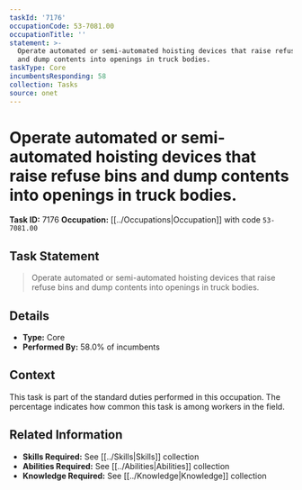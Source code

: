 ```yaml
---
taskId: '7176'
occupationCode: 53-7081.00
occupationTitle: ''
statement: >-
  Operate automated or semi-automated hoisting devices that raise refuse bins
  and dump contents into openings in truck bodies.
taskType: Core
incumbentsResponding: 58
collection: Tasks
source: onet
---
```

# Operate automated or semi-automated hoisting devices that raise refuse bins and dump contents into openings in truck bodies.

**Task ID:** 7176
**Occupation:** [[../Occupations|Occupation]] with code `53-7081.00`

## Task Statement

> Operate automated or semi-automated hoisting devices that raise refuse bins and dump contents into openings in truck bodies.

## Details

- **Type:** Core
- **Performed By:** 58.0% of incumbents

## Context

This task is part of the standard duties performed in this occupation. The percentage indicates how common this task is among workers in the field.

## Related Information

- **Skills Required:** See [[../Skills|Skills]] collection
- **Abilities Required:** See [[../Abilities|Abilities]] collection
- **Knowledge Required:** See [[../Knowledge|Knowledge]] collection
